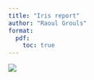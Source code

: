 ```yaml
---
title: "Iris report"
author: "Raoul Grouls"
format:
  pdf:
    toc: true
---
```


![](img/all_20220919-1151.png)
